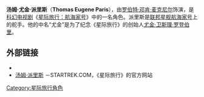 {{noteTA
|T=zh-hans:汤姆·派里斯; zh-hant:湯姆·派瑞斯;
|G1=StarTrek
}}
{{Pathnav|星际旅行|星际旅行角色列表}}
{{Star Trek character
|姓名 = 汤姆·派里斯
|图像 = TomParis.jpg
|图说 = 汤姆·派里斯
|种族 = [[人类|人类]]
|性别 = [[男|男]]
|履历 = [[联邦星舰航海家号_(NCC-74656)|联邦星舰航海家号]]舵手
|故乡 = [[地球|地球]]
|隶属 = [[星际舰队|星际舰队]]、[[马奇游击队_(星际迷航)|马奇游击队]]
|军衔 = [[中尉_(星际旅行)|中尉]]<br>[[少尉_(星际旅行)|少尉]]（降级）
|饰演 = [[罗伯特·邓肯·麦克尼尔|罗伯特·邓肯·麦克尼尔]]
}}

'''汤姆·尤金·派里斯'''（'''Thomas Eugene Paris'''），由[[罗伯特·邓肯·麦克尼尔|罗伯特·邓肯·麦克尼尔]]饰演，是[[科幻|科幻]][[电视剧|电视剧]]《[[星际旅行：航海家号|星际旅行：航海家号]]》中的一名角色。派里斯是[[联邦星舰航海家号_(NCC-74656)|联邦星舰航海家号]]上的舵手。他的中名“尤金”是为了纪念《星际旅行》的创始人[[金·羅登貝瑞|尤金·卫斯理·罗登伯里]]。

==外部链接==
* {{Memoryalpha|Tom Paris}}
* [http://www.startrek.com/startrek/view/series/VOY/character/1112412.html 汤姆·派里斯] {{Wayback|url=http://www.startrek.com/startrek/view/series/VOY/character/1112412.html |date=20100616064046 }}－STARTREK.COM，《星际旅行》的官方网站

{{星际旅行}}
{{科幻小作品}}
{{DEFAULTSORT:Paris, Tom}}

[[Category:星际旅行角色|Category:星际旅行角色]]